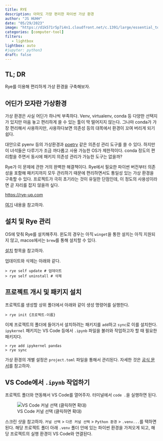 ```yaml
---
title: RYE 
description: 아마도 가장 편리한 파이썬 가상 환경 
author: "JS HUHH"
date: "05/29/2023"
image: "https://d1k571r5p7i4n1.cloudfront.net/c.1391/large/essential_tools_for_home_repair.JPG"
categories: [computer-tool]
filters:
   - lightbox
lightbox: auto
#jupyter: python3
draft: false
---
```


## TL; DR

Rye를 이용해 편리하게 가상 환경을 구축해보자. 

## 어딘가 모자란 가상환경 

가상 환경은 사실 어딘가 하나씩 부족하다. Venv, virtualenv, conda 등 다양한 선택지가 있지만 마음 놓고 편리하게 쓸 수 있는 툴이 딱 떨어지지 않는다. 그나마 conda가 가장 편리해서 사용하지만, 사용하다보면 의존성 등의 대목에서 환경이 꼬여 버리게 되기 쉽다.  

대안으로 pyenv 등의 가상환경과 [poetry](https://python-poetry.org/) 같은 의존성 관리 도구를 쓸 수 있다. 하지만 이 녀석들은 다루기가 조금 까다롭고 사용 가능한 OS가 제한적이다. conda 정도의 편리함을 주면서 동시에 패키지 의존성 관리가 가능한 도구는 없을까? 

Rye가 이 문제에 관한 거의 완벽한 해결책이다. Rye에서 필요한 파이썬 버전부터 의존성을 포함해 패키지까지 모두 관리하기 때문에 편리하면서도 통일성 있는 가상 환경을 구축할 수 있다. 프로젝트가 극히 초기라는 것이 유일한 단점인데, 이 정도의 사용성이라면 곧 자리를 잡지 않을까 싶다. 

[https://rye-up.com](https://rye-up.com)

:::{.column-margin}
[여기](https://velog.io/@snoop2head/no-more-conda-please-pyenv-poetry-please) 내용을 참고하자. 
:::

## 설치 및 Rye 관리  

OS에 맞춰 Rye를 설치해주자. 윈도의 경우는 아직 `winget`을 통한 설치는 아직 지원되지 않고, macos에서는 `brew`를 통해 설치할 수 있다. 

:::{.column-margin}
[설치](https://rye-up.com/guide/installation/) 항목을 참고하자. 
:::

업데이트와 삭제는 아래와 같다. 

```shell=
> rye self update # 업데이트 
> rye self uninstall # 삭제 
```

## 프로젝트 개시 및 패키지 설치 

프로젝트를 생성할 상위 폴더에서 아래와 같이 생성 명령어를 실행한다. 

```shell=
> rye init {프로젝트-이름}
```

이제 프로젝트의 폴더에 들어가서 설치하려는 패키지를 `add`하고 `sync`로 이를 설치한다. `ipykernel` 패키지는 VS Code 등에서 `.ipynb` 파일을 불러와 작업하고자 할 때 필요한 패키지다. 

```
> rye add ipykernel pandas 
> rye sync 
```

가상 환경의 개별 설정은 `project.toml` 파일을 통해서 관리된다. 자세한 것은 [공식 문서](https://rye-up.com/guide/pyproject/)를 참고하자. 

## VS Code에서 `.ipynb` 작업하기 

프로젝트 폴더와 연동해서 VS Code를 열어주자. 터미널에서 `code .`을 실행하면 된다. 

:::{layout="[-20, 85, -20]"}
![VS Code 커널 선택 (클릭하면 확대)](./images/vscode_rye.png)
:::

스크린 샷을 참고하자. `커널 선택` > `다른 커널 선택` > `Python 환경` > `.venv...`를 택하면 된다. 해당 프로젝트 폴더 아래 `.venv` 폴더 안에 있는 파이썬 환경을 가져오게 되고, 해당 프로젝트의 실행 환경이 VS Code와 연결된다. 